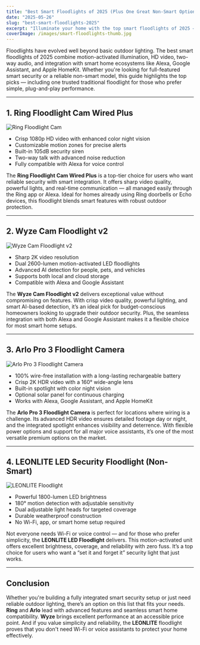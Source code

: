```yaml
---
title: "Best Smart Floodlights of 2025 (Plus One Great Non-Smart Option)"
date: "2025-05-26"
slug: "best-smart-floodlights-2025"
excerpt: "Illuminate your home with the top smart floodlights of 2025 — motion-activated, voice-controlled, and one traditional pick for simplicity."
coverImage: /images/smart-floodlights-thumb.jpg
---
```



<section className="prose prose-sm sm:prose-base max-w-none">

Floodlights have evolved well beyond basic outdoor lighting. The best smart floodlights of 2025 combine motion-activated illumination, HD video, two-way audio, and integration with smart home ecosystems like Alexa, Google Assistant, and Apple HomeKit. Whether you're looking for full-featured smart security or a reliable non-smart model, this guide highlights the top picks — including one trusted traditional floodlight for those who prefer simple, plug-and-play performance.

---

## 1. Ring Floodlight Cam Wired Plus

![Ring Floodlight Cam](/images/ringfloodlight.jpg)

- Crisp 1080p HD video with enhanced color night vision  
- Customizable motion zones for precise alerts  
- Built-in 105dB security siren  
- Two-way talk with advanced noise reduction  
- Fully compatible with Alexa for voice control

<BuyOnAmazon href="https://geni.us/hRReA1t" />

The **Ring Floodlight Cam Wired Plus** is a top-tier choice for users who want reliable security with smart integration. It offers sharp video quality, powerful lights, and real-time communication — all managed easily through the Ring app or Alexa. Ideal for homes already using Ring doorbells or Echo devices, this floodlight blends smart features with robust outdoor protection.

---

## 2. Wyze Cam Floodlight v2

![Wyze Cam Floodlight v2](/images/wyze-floodlight.jpg)

- Sharp 2K video resolution  
- Dual 2600-lumen motion-activated LED floodlights  
- Advanced AI detection for people, pets, and vehicles  
- Supports both local and cloud storage  
- Compatible with Alexa and Google Assistant

<BuyOnAmazon href="https://geni.us/Gf7Xr" />

The **Wyze Cam Floodlight v2** delivers exceptional value without compromising on features. With crisp video quality, powerful lighting, and smart AI-based detection, it’s an ideal pick for budget-conscious homeowners looking to upgrade their outdoor security. Plus, the seamless integration with both Alexa and Google Assistant makes it a flexible choice for most smart home setups.

---

## 3. Arlo Pro 3 Floodlight Camera

![Arlo Pro 3 Floodlight Camera](/images/arlo-pro-3.jpg)

- 100% wire-free installation with a long-lasting rechargeable battery  
- Crisp 2K HDR video with a 160° wide-angle lens  
- Built-in spotlight with color night vision  
- Optional solar panel for continuous charging  
- Works with Alexa, Google Assistant, and Apple HomeKit

<BuyOnAmazon href="https://geni.us/Wga99h" />

The **Arlo Pro 3 Floodlight Camera** is perfect for locations where wiring is a challenge. Its advanced HDR video ensures detailed footage day or night, and the integrated spotlight enhances visibility and deterrence. With flexible power options and support for all major voice assistants, it’s one of the most versatile premium options on the market.

---

## 4. LEONLITE LED Security Floodlight (Non-Smart)

![LEONLITE Floodlight](https://m.media-amazon.com/images/I/71FYSECHN1L._AC_SL1500_.jpg)

- Powerful 1800-lumen LED brightness  
- 180° motion detection with adjustable sensitivity  
- Dual adjustable light heads for targeted coverage  
- Durable weatherproof construction  
- No Wi-Fi, app, or smart home setup required

<BuyOnAmazon href="https://geni.us/cgeZi0p" />

Not everyone needs Wi-Fi or voice control — and for those who prefer simplicity, the **LEONLITE LED Floodlight** delivers. This motion-activated unit offers excellent brightness, coverage, and reliability with zero fuss. It’s a top choice for users who want a “set it and forget it” security light that just works.

---

## Conclusion

Whether you're building a fully integrated smart security setup or just need reliable outdoor lighting, there’s an option on this list that fits your needs. **Ring** and **Arlo** lead with advanced features and seamless smart home compatibility. **Wyze** brings excellent performance at an accessible price point. And if you value simplicity and reliability, the **LEONLITE** floodlight proves that you don't need Wi-Fi or voice assistants to protect your home effectively.

</section>
